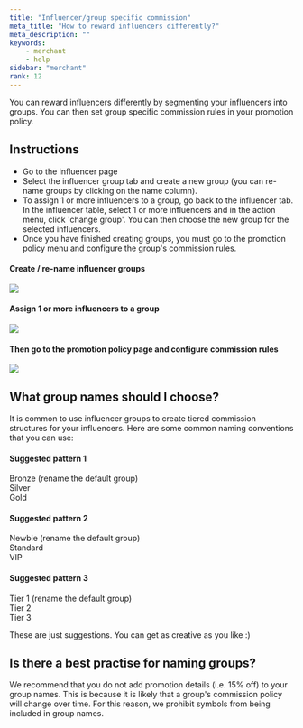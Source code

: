 ```yaml
---
title: "Influencer/group specific commission"
meta_title: "How to reward influencers differently?"
meta_description: ""
keywords:
    - merchant
    - help
sidebar: "merchant"
rank: 12
---
```


You can reward influencers differently by segmenting your influencers into groups. You can then set group specific commission rules in your promotion policy.

## Instructions

-  Go to the influencer page
-  Select the influencer group tab and create a new group (you can re-name groups by clicking on the name column).
-  To assign 1 or more influencers to a group, go back to the influencer tab. In the influencer table, select 1 or more influencers and in the action menu, click 'change group'. You can then choose the new group for the selected influencers.
-  Once you have finished creating groups, you must go to the promotion policy menu and configure the group's commission rules.

#### Create / re-name influencer groups

![](/../../images/merchant/create_ag.png)

#### Assign 1 or more influencers to a group

![](/../../images/merchant/change_ag.png)

#### Then go to the promotion policy page and configure commission rules

![](/../../images/merchant/2017-10-11-23-34-06.png)

## What group names should I choose?

It is common to use influencer groups to create tiered commission structures for your influencers. Here are some common naming conventions that you can use:

#### Suggested pattern 1

Bronze (rename the default group)  
Silver  
Gold

#### Suggested pattern 2

Newbie (rename the default group)  
Standard  
VIP

#### Suggested pattern 3

Tier 1 (rename the default group)  
Tier 2  
Tier 3

These are just suggestions. You can get as creative as you like :)

## Is there a best practise for naming groups?

We recommend that you do not add promotion details (i.e. 15% off) to your group names. This is because it is likely that a group's commission policy will change over time. For this reason, we prohibit symbols from being included in group names.
